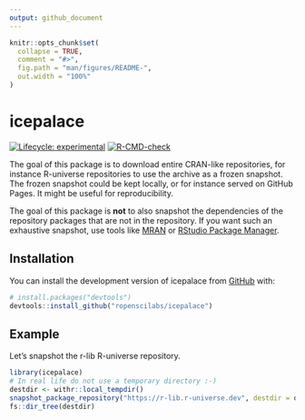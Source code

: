 ```yaml
---
output: github_document
---
```


<!-- README.md is generated from README.Rmd. Please edit that file -->

```r
knitr::opts_chunk$set(
  collapse = TRUE,
  comment = "#>",
  fig.path = "man/figures/README-",
  out.width = "100%"
)
```

# icepalace

<!-- badges: start -->
[![Lifecycle: experimental](https://img.shields.io/badge/lifecycle-experimental-orange.svg)](https://lifecycle.r-lib.org/articles/stages.html#experimental)
[![R-CMD-check](https://github.com/ropenscilabs/icepalace/actions/workflows/R-CMD-check.yaml/badge.svg)](https://github.com/ropenscilabs/icepalace/actions/workflows/R-CMD-check.yaml)
<!-- badges: end -->

The goal of this package is to download entire CRAN-like repositories, for instance R-universe repositories to use the archive as a frozen snapshot.
The frozen snapshot could be kept locally, or for instance served on GitHub Pages.
It might be useful for reproducibility.

The goal of this package is **not** to also snapshot the dependencies of the repository packages that are not in the repository.
If you want such an exhaustive snapshot, use tools like [MRAN](https://mran.microsoft.com/timemachine) or [RStudio Package Manager](https://www.rstudio.com/products/package-manager/).

## Installation

You can install the development version of icepalace from [GitHub](https://github.com/) with:

``` r
# install.packages("devtools")
devtools::install_github("ropenscilabs/icepalace")
```

## Example

Let's snapshot the r-lib R-universe repository.

```r
library(icepalace)
# In real life do not use a temporary directory :-)
destdir <- withr::local_tempdir()
snapshot_package_repository("https://r-lib.r-universe.dev", destdir = destdir)
fs::dir_tree(destdir)
```
